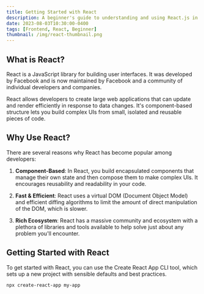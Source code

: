 ```yaml
---
title: Getting Started with React
description: A beginner's guide to understanding and using React.js in web development.
date: 2023-08-03T10:30:00-0400
tags: [Frontend, React, Beginner]
thumbnail: /img/react-thumbnail.png
---
```


## What is React?

React is a JavaScript library for building user interfaces. It was developed by Facebook and is now maintained by Facebook and a community of individual developers and companies.

React allows developers to create large web applications that can update and render efficiently in response to data changes. It's component-based structure lets you build complex UIs from small, isolated and reusable pieces of code.

## Why Use React?

There are several reasons why React has become popular among developers:

1. **Component-Based**: In React, you build encapsulated components that manage their own state and then compose them to make complex UIs. It encourages reusability and readability in your code.

2. **Fast & Efficient**: React uses a virtual DOM (Document Object Model) and efficient diffing algorithms to limit the amount of direct manipulation of the DOM, which is slower.

3. **Rich Ecosystem**: React has a massive community and ecosystem with a plethora of libraries and tools available to help solve just about any problem you'll encounter.

## Getting Started with React

To get started with React, you can use the Create React App CLI tool, which sets up a new project with sensible defaults and best practices.

```bash
npx create-react-app my-app
